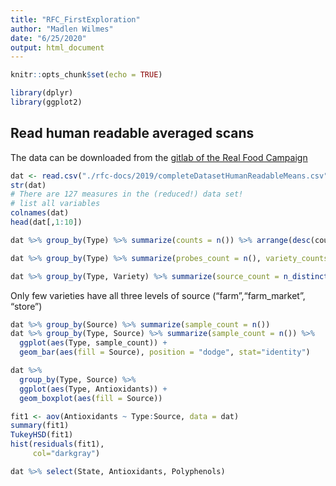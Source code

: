 ```yaml
---
title: "RFC_FirstExploration"
author: "Madlen Wilmes"
date: "6/25/2020"
output: html_document
---
```


```r
knitr::opts_chunk$set(echo = TRUE)
```

```r
library(dplyr)
library(ggplot2)
```



## Read human readable averaged scans
The data can be downloaded from the [gitlab of the Real Food Campaign](https://gitlab.com/our-sci/rfc-docs/-/tree/master/2019)

```r
dat <- read.csv("./rfc-docs/2019/completeDatasetHumanReadableMeans.csv")
str(dat)
# There are 127 measures in the (reduced!) data set!
# list all variables
colnames(dat)
head(dat[,1:10])
```

```r
dat %>% group_by(Type) %>% summarize(counts = n()) %>% arrange(desc(counts))
```


```r
dat %>% group_by(Type) %>% summarize(probes_count = n(), variety_counts = n_distinct(Variety), .groups='keep') %>% arrange(desc(variety_counts))
```

```r
dat %>% group_by(Type, Variety) %>% summarize(source_count = n_distinct(Source), .groups='keep')
```
Only few varieties have all three levels of source ("farm","farm_market", "store")

```r
dat %>% group_by(Source) %>% summarize(sample_count = n())
dat %>% group_by(Type, Source) %>% summarize(sample_count = n()) %>% 
  ggplot(aes(Type, sample_count)) +
  geom_bar(aes(fill = Source), position = "dodge", stat="identity")
```


```r
dat %>% 
  group_by(Type, Source) %>% 
  ggplot(aes(Type, Antioxidants)) +
  geom_boxplot(aes(fill = Source))
```


```r
fit1 <- aov(Antioxidants ~ Type:Source, data = dat)
summary(fit1)
TukeyHSD(fit1)
hist(residuals(fit1),
     col="darkgray")
```



```r
dat %>% select(State, Antioxidants, Polyphenols)
```